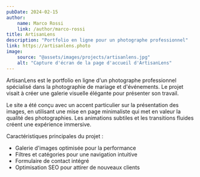 ```yaml
---
pubDate: 2024-02-15
author:
    name: Marco Rossi
    link: /author/marco-rossi
title: ArtisanLens
description: "Portfolio en ligne pour un photographe professionnel"
link: https://artisanlens.photo
image:
    source: "@assets/images/projects/artisanlens.jpg"
    alt: "Capture d'écran de la page d'accueil d'ArtisanLens"
---
```


ArtisanLens est le portfolio en ligne d'un photographe professionnel spécialisé dans la photographie de mariage et d'événements. Le projet visait à créer une galerie visuelle élégante pour présenter son travail.

Le site a été conçu avec un accent particulier sur la présentation des images, en utilisant une mise en page minimaliste qui met en valeur la qualité des photographies. Les animations subtiles et les transitions fluides créent une expérience immersive.

Caractéristiques principales du projet :
- Galerie d'images optimisée pour la performance
- Filtres et catégories pour une navigation intuitive
- Formulaire de contact intégré
- Optimisation SEO pour attirer de nouveaux clients 